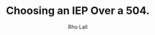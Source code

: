 ---
title: "Choosing an IEP Over a 504."
publish: "2022-06-18"
update: "2022-06-18"
hero_image: "" 
hero_alt: ""
author: "Rho Lall"
keywords: ""

short: "

Which one makes sense for us?
"

---